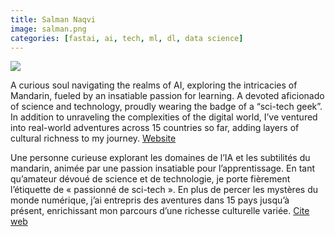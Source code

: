 ```yaml
---
title: Salman Naqvi
image: salman.png
categories: [fastai, ai, tech, ml, dl, data science]
---
```


![](salman.png){.nolightbox fig-align="center" style="margin-top: 0px;"}

::: { .content-visible when-profile="english"}



A curious soul navigating the realms of AI, exploring the intricacies of Mandarin, fueled by an insatiable passion for learning. A devoted aficionado of science and technology, proudly wearing the badge of a “sci-tech geek”. In addition to unraveling the complexities of the digital world, I’ve ventured into real-world adventures across 15 countries so far, adding layers of cultural richness to my journey. [Website](https://forbo7.github.io/)

:::


::: { .content-visible when-profile="french"}



Une personne curieuse explorant les domaines de l'IA et les subtilités du mandarin, animée par une passion insatiable pour l'apprentissage. En tant qu'amateur dévoué de science et de technologie, je porte fièrement l'étiquette de « passionné de sci-tech ». En plus de percer les mystères du monde numérique, j'ai entrepris des aventures dans 15 pays jusqu'à présent, enrichissant mon parcours d'une richesse culturelle variée. [Cite web](https://forbo7.github.io/)


:::